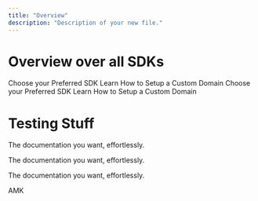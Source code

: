 ```yaml
---
title: "Overview"
description: "Description of your new file."
---
```


# Overview over all SDKs

<CardGroup cols={2}>
  <Card title="Quickstart" icon="pen-to-square" href="/basic-setup">
    Choose your Preferred SDK
  </Card>
  <Card title="How-To Guides" icon="image" href="/">
    Learn How to Setup a Custom Domain
  </Card>
</CardGroup>

<CardGroup cols={2}>
  <Card title="Quickstart" icon="/node-big.png" href="/basic-setup" img="Node.png">
    Choose your Preferred SDK
  </Card>
  <Card title="How-To Guides" icon="image" href="/">
    Learn How to Setup a Custom Domain
  </Card>
</CardGroup>

# Testing Stuff

<Icon icon="/Node.png" iconType="solid" /> The documentation you want, effortlessly.

<Icon icon="/node.svg" iconType="solid" /> The documentation you want, effortlessly.


<Icon icon="node.svg" iconType="solid" /> The documentation you want, effortlessly.

AMK